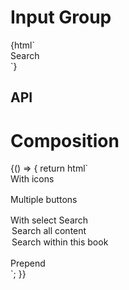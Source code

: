 


<Intro />

<Meta title="Forms/Input Group" />

# Input Group

<Canvas>
  <Story name="Base">
    {html`
      <div
        style="display: grid; display: -ms-grid; grid-gap: 1rem; grid-template-columns: 524px; -ms-grid-columns: 524px"
      >
        <pharos-input-group name="my-input-group">
          <span slot="label">Search</span>
          <pharos-button
            name="search-button"
            icon="search"
            variant="subtle"
            label="search"
          ></pharos-button>
        </pharos-input-group>
      </div>
    `}
  </Story>
</Canvas>

## API

<ArgsTable of="pharos-input-group" />

# Composition

<Canvas>
  <Story name="Composition">
    {() => {
      return html`
        <div
          style="display: grid; display: -ms-grid; grid-gap: 1rem; grid-template-columns: 524px; -ms-grid-columns: 524px"
        >
          <pharos-input-group name="my-input-group-icon">
            <span slot="label">With icons</span>
            <pharos-icon id="calendar" name="calendar"></pharos-icon>
          </pharos-input-group>
          <pharos-input-group name="my-input-group-buttons" style="-ms-grid-row: 2">
            <span slot="label">Multiple buttons</span>
            <pharos-button
              name="close-button"
              icon="close"
              variant="subtle"
              label="close"
            ></pharos-button>
            <pharos-button
              name="search-button"
              icon="search"
              variant="subtle"
              label="search"
            ></pharos-button>
          </pharos-input-group>
          <pharos-input-group name="my-input-group-select" style="-ms-grid-row: 3">
            <span slot="label">With select</span>
            <pharos-input-group-select name="my-group-select" hide-label>
              <span slot="label">Search</span>
              <option value="">Search all content</option>
              <option value="book">Search within this book</option>
            </pharos-input-group-select>
            <pharos-button
              name="search-with-select-button"
              icon="search"
              variant="subtle"
              label="search"
            ></pharos-button>
          </pharos-input-group>
          <pharos-input-group name="my-input-group-prepend" style="-ms-grid-row: 4">
            <pharos-button
              name="book-button"
              slot="prepend"
              icon="book"
              variant="subtle"
              label="book"
            ></pharos-button>
            <span slot="label">Prepend</span>
          </pharos-input-group>
        </div>
      `;
    }}
  </Story>
</Canvas>
